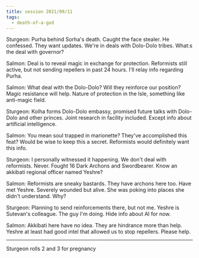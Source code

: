 ```yaml
---
title: session 2021/09/11
tags:
  - death-of-a-god
---
```


Sturgeon: Purha behind Sorha's death. Caught the face stealer. He confessed.
They want updates. We're in deals with Dolo-Dolo tribes. What:s the deal with
governor?

Salmon: Deal is to reveal magic in exchange for protection. Reformists still
active, but not sending repellers in past 24 hours. I'll relay info regarding
Purha.

Salmon: What deal with the Dolo-Dolo? Will they reinforce our position? Magic
resistance will help. Nature of protection in the Isle, something like
anti-magic field.

Sturgeon: Kolha forms Dolo-Dolo embassy, promised future talks with Dolo-Dolo
and other princes. Joint research in facility included. Except info about
artificial intelligence.

Salmon: You mean soul trapped in marionette? They've accomplished this feat?
Would be wise to keep this a secret. Reformists would definitely want this info.

Sturgeon: I personally witnessed it happening. We don't deal with reformists.
Never. Fought 16 Dark Archons and Swordbearer. Know an akkibati regional officer
named Yeshre?

Salmon: Reformists are sneaky bastards. They have archons here too. Have met
Yeshre. Severely wounded but alive. She was poking into places she didn't
understand. Why?

Sturgeon: Planning to send reinforcements there, but not me. Yeshre is Sutevan's
colleague. The guy I'm doing. Hide info about AI for now.

Salmon: Akkibati here have no idea. They are hindrance more than help. Yeshre at
least had good intel that allowed us to stop repellers. Please help.

***

Sturgeon rolls 2 and 3 for pregnancy
